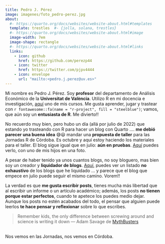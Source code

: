 ```yaml
---
title: Pedro J. Pérez
image: imagenes/foto_pedro-perez.jpg
about:
  #- https://quarto.org/docs/websites/website-about.html#templates
  template: trestles  #- {jolla, solana, trestles}
  #- https://quarto.org/docs/websites/website-about.html#image
  image-width: 7em
  image-shape: rectangle
  #- https://quarto.org/docs/websites/website-about.html#links
  links:
    - icon: github
      href: https://github.com/perezp44
    - icon: twitter
      href: https://twitter.com/pjpv4444
    - icon: envelope
      url: "mailto:<pedro.j.perez@uv.es>"
---
```


Mi nombre es Pedro J. Pérez. Soy **profesor** del departamento de Análisis Económico de la **Universitat de València**. Utilizo R en mi docencia e investigación, [aquí](https://perezp44.github.io/intro-ds-22-23-web/) uno de mis cursos. Me gusta aprender, jugar y trastear con `r fontawesome::fa(name = "r-project", fill = "steelblue")`; vamos, que aún soy un **entusiasta de R**. Me divierto!!

No recuerdo muy bien, pero hubo un día (allá por julio de 2022) que estando yo trasteando con R para hacer un blog con Quarto .... **me debió parecer una buena idea** 😅😃️ mandar una **propuesta de taller** para las Jornadas R de Córdoba. Es octubre y aquí estoy haciendo los materiales para el taller. El blog sigue igual que en julio: **aún en pruebas**. [Aquí](https://perezp44.github.io/pjperez.blog.2022/) puedes verlo, con uno de mis hijos en una foto.

A pesar de haber tenido ya unos cuantos blogs, no soy bloguero, mas bien soy un creador y **liquidador de blogs**. [Aquí](https://perezp44.github.io/pjperez.web/03_about.html),  puedes ver un listado **no exhaustivo** de los blogs que he liquidado ... y parece que el blog que empece en julio puede seguir el mismo camino. Vorem!!


La verdad es que **me gusta escribir posts**, tienes mucha más libertad que al escribir un informe o un artículo académico; además, los posts **no tienen porque estar perfectos**, cuando te apetece los puedes medio dejar. Aunque los posts no estén acabados del todo, el pensar que alguien puede leerlos **te hace pensar y reflexionar** sobre lo que escribes.

> Remember kids, the only difference between screwing around and science is writing it down  --- Adam Savage de [MythBusters](https://es.wikipedia.org/wiki/MythBusters)

<br>
Nos vemos en las Jornadas, nos vemos en Córdoba.

